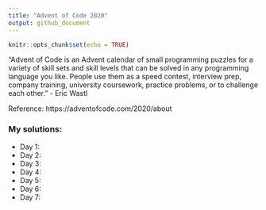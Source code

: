 ```yaml
---
title: "Advent of Code 2020"
output: github_document
---
```


```r
knitr::opts_chunk$set(echo = TRUE)
```
"Advent of Code is an Advent calendar of small programming puzzles for a variety of skill sets and skill levels that can be solved in any programming language you like. People use them as a speed contest, interview prep, company training, university coursework, practice problems, or to challenge each other." - Eric Wastl

Reference: https://adventofcode.com/2020/about


### My solutions:
* Day 1: 
* Day 2: 
* Day 3: 
* Day 4:
* Day 5: 
* Day 6:
* Day 7:   
